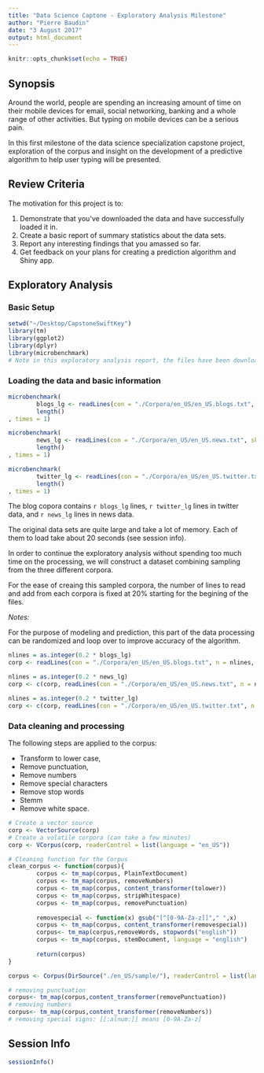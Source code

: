 ```yaml
---
title: "Data Science Captone - Exploratory Analysis Milestone"
author: "Pierre Baudin"
date: "3 August 2017"
output: html_document
---
```


```r
knitr::opts_chunk$set(echo = TRUE)
```

## Synopsis

Around the world, people are spending an increasing amount of time on their mobile devices for email, social networking, banking and a whole range of other activities. But typing on mobile devices can be a serious pain. 

In this first milestone of the data science specialization capstone project, exploration of the corpus and insight on the development of a predictive algorithm to help user typing will be presented.

## Review Criteria

The motivation for this project is to:

1. Demonstrate that you've downloaded the data and have successfully loaded it in.
2. Create a basic report of summary statistics about the data sets.
3. Report any interesting findings that you amassed so far.
4. Get feedback on your plans for creating a prediction algorithm and Shiny app. 

## Exploratory Analysis

### Basic Setup

```r
setwd("~/Desktop/CapstoneSwiftKey")
library(tm)
library(ggplot2)
library(dplyr)
library(microbenchmark)
# Note in this exploratory analysis report, the files have been downloaded prealably.
```

### Loading the data and basic information

```r
microbenchmark(
        blogs_lg <- readLines(con = "./Corpora/en_US/en_US.blogs.txt", skipNul = TRUE) %>%
        length()
, times = 1)

microbenchmark(
        news_lg <- readLines(con = "./Corpora/en_US/en_US.news.txt", skipNul = TRUE) %>%
        length()
, times = 1)

microbenchmark(
        twitter_lg <- readLines(con = "./Corpora/en_US/en_US.twitter.txt", skipNul = TRUE) %>%
        length()
, times = 1)

```

The blog copora contains `r blogs_lg` lines, `r twitter_lg` lines in twitter data, and `r news_lg` lines in news data.

The original data sets are quite large and take a lot of memory. Each of them to load take about 20 seconds (see session info).

In order to continue the exploratory analysis without spending too much time on the processing, we will construct a dataset combining sampling from the three different corpora.

For the ease of creaing this sampled corpora, the number of lines to read and add from each corpora is fixed at 20% starting for the begining of the files.

*Notes:*

For the purpose of modeling and prediction, this part of the data processing can be randomized and loop over to improve accuracy of the algorithm.

```r
nlines = as.integer(0.2 * blogs_lg)
corp <- readLines(con = "./Corpora/en_US/en_US.blogs.txt", n = nlines, skipNul = TRUE)

nlines = as.integer(0.2 * news_lg)
corp <- c(corp, readLines(con = "./Corpora/en_US/en_US.news.txt", n = nlines, skipNul = TRUE))

nlines = as.integer(0.2 * twitter_lg)
corp <- c(corp, readLines(con = "./Corpora/en_US/en_US.twitter.txt", n = nlines, skipNul = TRUE))

```

### Data cleaning and processing

The following steps are applied to the corpus:

- Transform to lower case,
- Remove punctuation,
- Remove numbers
- Remove special characters
- Remove stop words
- Stemm
- Remove white space.

```r
# Create a vector source
corp <- VectorSource(corp)
# Create a volatile corpora (can take a few minutes)
corp <- VCorpus(corp, readerControl = list(language = "en_US"))

# Cleaning function for the Corpus
clean_corpus <- function(corpus){
        corpus <- tm_map(corpus, PlainTextDocument)
        corpus <- tm_map(corpus, removeNumbers)
        corpus <- tm_map(corpus, content_transformer(tolower))
        corpus <- tm_map(corpus, stripWhitespace)
        corpus <- tm_map(corpus, removePunctuation)
        
        removespecial <- function(x) gsub("[^[0-9A-Za-z]]"," ",x)
        corpus <- tm_map(corpus, content_transformer(removespecial))
        corpus<- tm_map(corpus,removeWords, stopwords("english"))
        corpus <- tm_map(corpus, stemDocument, language = "english")
        
        return(corpus)
}

corpus <- Corpus(DirSource("./en_US/sample/"), readerControl = list(language="en_US"))

# removing punctuation
corpus<- tm_map(corpus,content_transformer(removePunctuation))
# removing numbers
corpus<- tm_map(corpus,content_transformer(removeNumbers))
# removing special signs: [[:alnum:]] means [0-9A-Za-z]


```

## Session Info

```r
sessionInfo()
```

